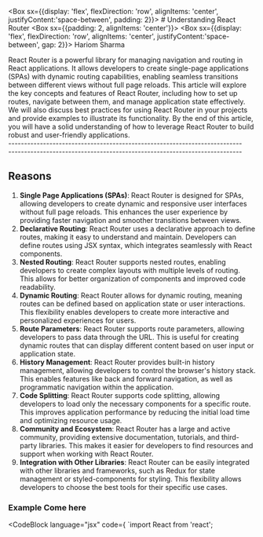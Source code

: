 
<Box sx={{display: 'flex', flexDirection: 'row', alignItems: 'center', justifyContent:'space-between', padding: 2}}>
    # Understanding React Router
    <Box sx={{padding: 2, alignItems: 'center'}}>
        <Box sx={{display: 'flex', flexDirection: 'row', alignItems: 'center', justifyContent:'space-between', gap: 2}}>
            <Avatar alt="Hariom Sharma" src="/static/images/avatar/1.jpg" />
            <Typography variant="h6">Hariom Sharma</Typography>
        </Box>
    </Box>
</Box>

<Typography variant="p" color="text.secondary" gutterBottom>
  React Router is a powerful library for managing navigation and routing in React applications. It allows developers to create single-page applications (SPAs) with dynamic routing capabilities, enabling seamless transitions between different views without full page reloads.
  This article will explore the key concepts and features of React Router, including how to set up routes, navigate between them, and manage application state effectively.
    We will also discuss best practices for using React Router in your projects and provide examples to illustrate its functionality.
    By the end of this article, you will have a solid understanding of how to leverage React Router to build robust and user-friendly applications. 
</Typography>

<br/>
--------------------------------------------------------------------------
<br/>
--------------------------------------------------------------------------
<br/>

## Reasons
1. **Single Page Applications (SPAs)**: React Router is designed for SPAs, allowing developers to create dynamic and responsive user interfaces without full page reloads. This enhances the user experience by providing faster navigation and smoother transitions between views.
2. **Declarative Routing**: React Router uses a declarative approach to define routes, making it easy to understand and maintain. Developers can define routes using JSX syntax, which integrates seamlessly with React components.
3. **Nested Routing**: React Router supports nested routes, enabling developers to create complex layouts with multiple levels of routing. This allows for better organization of components and improved code readability.
4. **Dynamic Routing**: React Router allows for dynamic routing, meaning routes can be defined based on application state or user interactions. This flexibility enables developers to create more interactive and personalized experiences for users.
5. **Route Parameters**: React Router supports route parameters, allowing developers to pass data through the URL. This is useful for creating dynamic routes that can display different content based on user input or application state.
6. **History Management**: React Router provides built-in history management, allowing developers to control the browser's history stack. This enables features like back and forward navigation, as well as programmatic navigation within the application.
7. **Code Splitting**: React Router supports code splitting, allowing developers to load only the necessary components for a specific route. This improves application performance by reducing the initial load time and optimizing resource usage.
8. **Community and Ecosystem**: React Router has a large and active community, providing extensive documentation, tutorials, and third-party libraries. This makes it easier for developers to find resources and support when working with React Router.
9. **Integration with Other Libraries**: React Router can be easily integrated with other libraries and frameworks, such as Redux for state management or styled-components for styling. This flexibility allows developers to choose the best tools for their specific use cases.


### Example Come here
<CodeBlock language="jsx" code={
    `import React from 'react';

